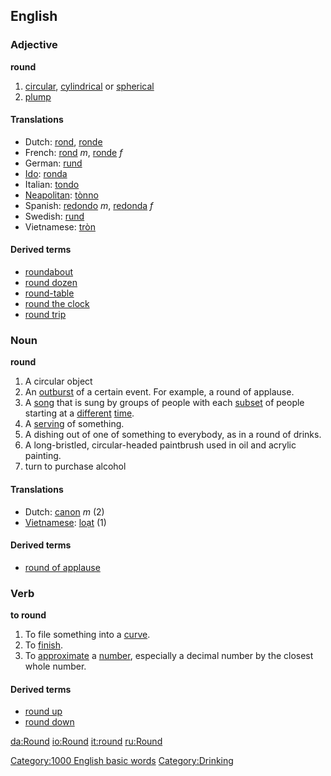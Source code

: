 ==English==

{{rank|morning|money|door|275|round|kind|form|hundred}}

===Adjective===
'''round'''
#[[circular]], [[cylindrical]] or [[spherical]]
#[[plump]]

====Translations====
*Dutch: [[rond]], [[ronde]]
*French: [[rond]] ''m'', [[ronde]] ''f''
*German: [[rund]]
*[[Ido]]: [[ronda]]
*Italian: [[tondo]]
*[[Neapolitan]]: [[tònno]]
*Spanish: [[redondo]] ''m'', [[redonda]] ''f''
*Swedish: [[rund]]
*Vietnamese: [[tròn]]

====Derived terms====
*[[roundabout]]
*[[round dozen]]
*[[round-table]]
*[[round the clock]]
*[[round trip]]

===Noun===
'''round'''
#A circular object
#An [[outburst]] of a certain event. For example, a round of applause.
#A [[song]] that is sung by groups of people with each [[subset]] of people starting at a [[different]] [[time]].
#A [[serving]] of something.
#A dishing out of one of something to everybody, as in a round of drinks.
#A long-bristled, circular-headed paintbrush used in oil and acrylic painting. 
# turn to purchase alcohol
====Translations====
*Dutch: [[canon]] ''m'' (2)
*[[Vietnamese]]: [[loạt]] (1)

====Derived terms====
*[[round of applause]]

===Verb===
'''to round'''
#To file something into a [[curve]].
#To [[finish]].
#To [[approximate]] a [[number]], especially a decimal number by the closest whole number.
====Derived terms====
*[[round up]]
*[[round down]]

[[Category:1000 English basic words]]

[[Category:Drinking]]

[[da:Round]]
[[io:Round]]
[[it:round]]
[[ru:Round]]